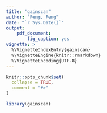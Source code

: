 ```yaml
---
title: "gainscan"
author: "Feng, Feng"
date: "`r Sys.Date()`"
output: 
    pdf_document:
        fig_caption: yes
vignette: >
  %\VignetteIndexEntry{gainscan}
  %\VignetteEngine{knitr::rmarkdown}
  %\VignetteEncoding{UTF-8}
---
```


```r
knitr::opts_chunk$set(
  collapse = TRUE,
  comment = "#>"
)
```

```r
library(gainscan)
```
